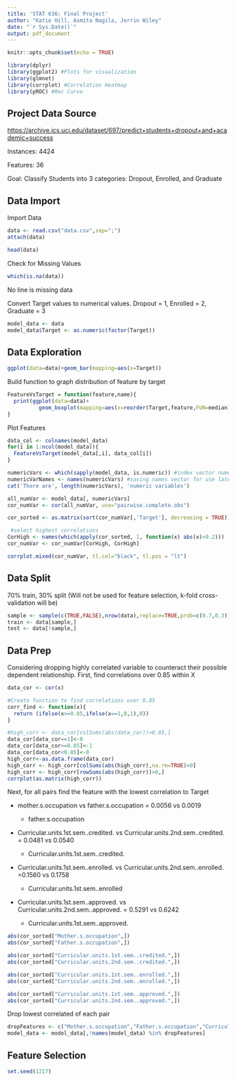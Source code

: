 ```yaml
---
title: 'STAT 636: Final Project'
author: "Katie Hill, Asmita Nagila, Jerrin Wiley"
date: "`r Sys.Date()`"
output: pdf_document
---
```


```r
knitr::opts_chunk$set(echo = TRUE)
```

```r
library(dplyr)
library(ggplot2) #Plots for visualization
library(glmnet)
library(corrplot) #Correlation Heatmap
library(pROC) #Roc Curve
```

## Project Data Source

<https://archive.ics.uci.edu/dataset/697/predict+students+dropout+and+academic+success>

Instances: 4424

Features: 36

Goal: Classify Students into 3 categories: Dropout, Enrolled, and Graduate

## Data Import

Import Data

```r
data <- read.csv("data.csv",sep=";")
attach(data)
```

```r
head(data)
```

Check for Missing Values

```r
which(is.na(data))
```

No line is missing data

Convert Target values to numerical values. Dropout = 1, Enrolled = 2, Graduate = 3

```r
model_data <- data
model_data$Target <- as.numeric(factor(Target))
```

## Data Exploration

```r
ggplot(data=data)+geom_bar(mapping=aes(x=Target))
```

Build function to graph distribution of feature by target

```r
FeatureVsTarget = function(feature,name){
  print(ggplot(data=data)+
          geom_boxplot(mapping=aes(x=reorder(Target,feature,FUN=median),y=feature))+xlab("Target")+ylab(name))
}
```

Plot Features

```r
data_col <- colnames(model_data)
for(i in 1:ncol(model_data)){
  FeatureVsTarget(model_data[,i], data_col[i])
}
```

```r
numericVars <- which(sapply(model_data, is.numeric)) #index vector numeric variables
numericVarNames <- names(numericVars) #saving names vector for use later on
cat('There are', length(numericVars), 'numeric variables')
```

```r

all_numVar <- model_data[, numericVars]
cor_numVar <- cor(all_numVar, use="pairwise.complete.obs")

cor_sorted <- as.matrix(sort(cor_numVar[,'Target'], decreasing = TRUE))

 #select highest correlations
CorHigh <- names(which(apply(cor_sorted, 1, function(x) abs(x)>0.2)))
cor_numVar <- cor_numVar[CorHigh, CorHigh]

corrplot.mixed(cor_numVar, tl.col="black", tl.pos = "lt")
```

## Data Split

70% train, 30% split (Will not be used for feature selection, k-fold cross-validation will be)

```r
sample <- sample(c(TRUE,FALSE),nrow(data),replace=TRUE,prob=c(0.7,0.3))
train <- data[sample,]
test <- data[!sample,]
```

## Data Prep

Considering dropping highly correlated variable to counteract their possible dependent relationship. First, find correlations over 0.85 within X

```r
data_cor <- cor(x)

#Create function to find correlations over 0.85
corr_find <- function(x){
  return (ifelse(x>=0.85,ifelse(x==1,0,1),0))
}

#high_corr <- data_cor[colSums(abs(data_cor))>0.85,]
data_cor[data_cor==1]<-0
data_cor[data_cor>=0.85]<-1
data_cor[data_cor<0.85]<-0
high_corr<-as.data.frame(data_cor)
high_corr <- high_corr[colSums(abs(high_corr),na.rm=TRUE)>0]
high_corr <- high_corr[rowSums(abs(high_corr))>0,]
corrplot(as.matrix(high_corr))
```

Next, for all pairs find the feature with the lowest correlation to Target

-   mother.s.occupation vs father.s.occupation = 0.0056 vs 0.0019

    -   father.s.occupation

-   Curricular.units.1st.sem..credited. vs Curricular.units.2nd.sem..credited. = 0.0481 vs 0.0540

    -   Curricular.units.1st.sem..credited.

-   Curricular.units.1st.sem..enrolled. vs Curricular.units.2nd.sem..enrolled. =0.1560 vs 0.1758

    -   Curricular.units.1st.sem..enrolled

-   Curricular.units.1st.sem..approved. vs Curricular.units.2nd.sem..approved. = 0.5291 vs 0.6242

    -   Curricular.units.1st.sem..approved.

```r
abs(cor_sorted["Mother.s.occupation",])
abs(cor_sorted["Father.s.occupation",])

abs(cor_sorted["Curricular.units.1st.sem..credited.",])
abs(cor_sorted["Curricular.units.2nd.sem..credited.",])

abs(cor_sorted["Curricular.units.1st.sem..enrolled.",])
abs(cor_sorted["Curricular.units.2nd.sem..enrolled.",])

abs(cor_sorted["Curricular.units.1st.sem..approved.",])
abs(cor_sorted["Curricular.units.2nd.sem..approved.",])
```

Drop lowest correlated of each pair

```r
dropFeatures <- c("Mother.s.occupation","Father.s.occupation","Curricular.units.1st.sem..credited.","Curricular.units.2nd.sem..credited.","Curricular.units.1st.sem..enrolled.","Curricular.units.2nd.sem..enrolled.","Curricular.units.1st.sem..approved.","Curricular.units.2nd.sem..approved.")
model_data <- model_data[,!names(model_data) %in% dropFeatures]
```

## Feature Selection

```r
set.seed(1217)

```
